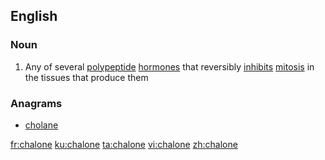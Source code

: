 ==English==

===Noun===
{{en-noun}}

# {{lb|en|biochemistry}} Any of several [[polypeptide]] [[hormone]]s that reversibly [[inhibit]]s [[mitosis]] in the tissues that produce them

===Anagrams===
* [[cholane#English|cholane]]

[[fr:chalone]]
[[ku:chalone]]
[[ta:chalone]]
[[vi:chalone]]
[[zh:chalone]]